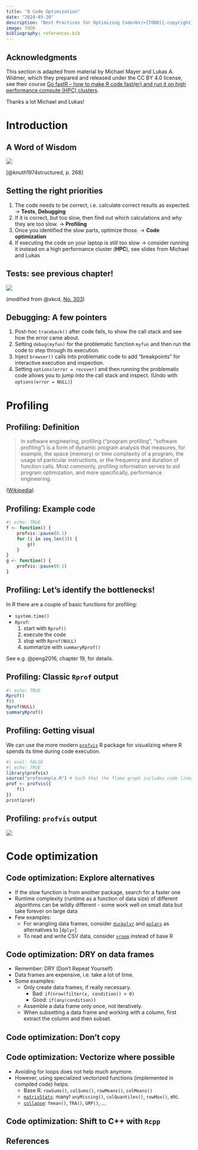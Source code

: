 ```yaml
---
title: "8 Code Optimization"
date: "2024-03-20"
description: "Best Practices for Optimizing Code<br/>[TODO]{.copyright}"
image: TODO
bibliography: references.bib
---
```


## Acknowledgments

This section is adapted from material by Michael Mayer and Lukas A. Widmer, which they prepared and released under the CC BY 4.0 license, see their course [Go fastR – how to make R code fast(er) and run it on high performance compute (HPC) clusters](https://luwidmer.github.io/fastR-website/materials.html).

Thanks a lot Michael and Lukas!

# Introduction

## A Word of Wisdom

![](screenshots/2024-03-17-22-24-36.png)

[@knuth1974structured, p. 268]

## Setting the right priorities

1. The code needs to be correct, i.e. calculate correct results as expected. → **Tests**, **Debugging**
1. If it is correct, but too slow, then find out which calculations and why they are too slow. → **Profiling**
1. Once you identified the slow parts, optimize those. 
→ **Code optimization**
1. If executing the code on your laptop is still too slow → consider running it instead on a high performance cluster (**HPC**), see slides from Michael and Lukas

## Tests: see previous chapter!

![](resources/testing.png)

(modified from @xkcd, [No. 303](https://xkcd.com/303/))

## Debugging: A few pointers

1. Post-hoc `traceback()` after code fails, to show the call stack and see how the error came about.
1. Setting `debug(myfun)` for the problematic function `myfun` and then run the code to step through its execution.
1. Inject `browser()` calls into problematic code to add "breakpoints" for interactive execution and inspection.
1. Setting `options(error = recover)` and then running the problematic code allows you to jump into the call stack and inspect. (Undo with `options(error = NULL)`)

# Profiling

## Profiling: Definition

> In software engineering, profiling ("program profiling", "software profiling") is a form of dynamic program analysis that measures, for example, the space (memory) or time complexity of a program, the usage of particular instructions, or the frequency and duration of function calls. Most commonly, profiling information serves to aid program optimization, and more specifically, performance engineering.

([Wikipedia](https://en.wikipedia.org/wiki/Profiling_(computer_programming)))

## Profiling: Example code

```r
#| echo: TRUE
f <- function() {
    profvis::pause(0.1)
    for (i in seq_len(3)) {
        g()
    }
}
g <- function() {
    profvis::pause(0.1)
}
```

## Profiling: Let's identify the bottlenecks!

In R there are a couple of basic functions for profiling:

- `system.time()`
- `Rprof`: 
  1. start with `Rprof()`
  1. execute the code
  1. stop with `Rprof(NULL)`
  1. summarize with `summaryRprof()`

See e.g. @peng2016, chapter 19, for details.

## Profiling: Classic `Rprof` output

```r
#| echo: TRUE
Rprof()
f()
Rprof(NULL)
summaryRprof()
```

## Profiling: Getting visual

We can use the more modern [`profvis`](https://rstudio.github.io/profvis) R package for visualizing where R spends its time during code execution.

```r
#| eval: FALSE
#| echo: TRUE
library(profvis)
source("profexample.R") # Such that the flame graph includes code lines.
prof <- profvis({
    f()
})
print(prof)
```

## Profiling: `profvis` output

![](screenshots/2024-03-24-21-51-38.png)

# Code optimization

## Code optimization: Explore alternatives

- If the slow function is from another package, search for a faster one
- Runtime complexity (runtime as a function of data size) of different algorithms can be
wildly different - some work well on small data but take forever on large data
- Few examples:
  - For wrangling data frames, consider [`duckplyr`](https://duckdblabs.github.io/duckplyr/) and [`polars`](https://rpolars.github.io/) as alternatives to [`dplyr`]
  - To read and write CSV data, consider [`vroom`](https://vroom.r-lib.org/) instead of base R

## Code optimization: DRY on data frames

- Remember: DRY (Don't Repeat Yourself)
- Data frames are expensive, i.e. take a lot of time.
- Some examples:
  - Only create data frames, if really necessary. 
    - Bad: `if(nrow(filter(x, condition)) > 0)`
    - Good: `if(any(condition))`
  - Assemble a data frame only once, not iteratively.
  - When subsetting a data frame and working with a column, first extract the column and then subset.

## Code optimization: Don't copy

## Code optimization: Vectorize where possible

- Avoiding for loops does not help much anymore.
- However, using specialized vectorized functions (implemented in compiled code) helps:
  - Base R: `rowSums()`, `colSums()`, `rowMeans()`, `colMeans()`
  - [`matrixStats`](https://github.com/HenrikBengtsson/matrixStats): many! `anyMissing()`, `colQuantiles()`, `rowMax()`, etc.
  - [`collapse`](https://sebkrantz.github.io/collapse/): `fmean()`, `TRA()`, `GRP()`, ...

## Code optimization: Shift to C++ with `Rcpp`

## References
